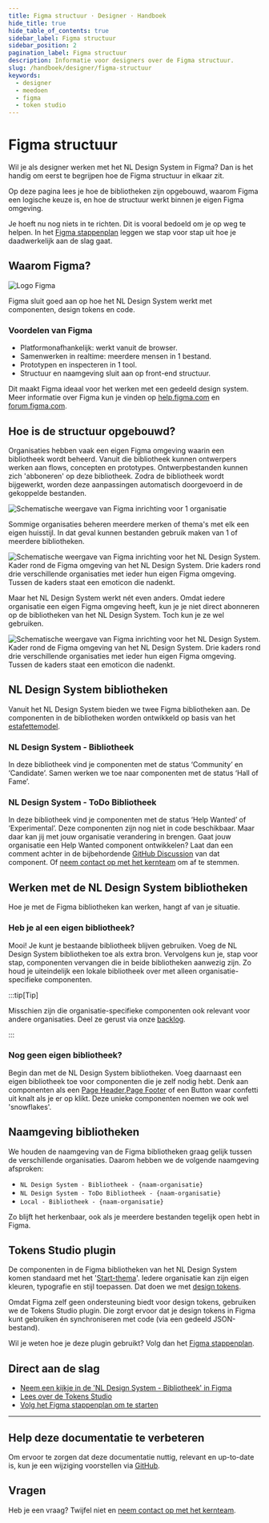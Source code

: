 ```yaml
---
title: Figma structuur · Designer · Handboek
hide_title: true
hide_table_of_contents: true
sidebar_label: Figma structuur
sidebar_position: 2
pagination_label: Figma structuur
description: Informatie voor designers over de Figma structuur.
slug: /handboek/designer/figma-structuur
keywords:
  - designer
  - meedoen
  - figma
  - token studio
---
```


# Figma structuur

Wil je als designer werken met het NL Design System in Figma? Dan is het handig om eerst te begrijpen hoe de Figma structuur in elkaar zit.

Op deze pagina lees je hoe de bibliotheken zijn opgebouwd, waarom Figma een logische keuze is, en hoe de structuur werkt binnen je eigen Figma omgeving.

Je hoeft nu nog niets in te richten. Dit is vooral bedoeld om je op weg te helpen. In het [Figma stappenplan](/handboek/designer/figma-stappenplan) leggen we stap voor stap uit hoe je daadwerkelijk aan de slag gaat.

## Waarom Figma?

![Logo Figma](https://raw.githubusercontent.com/nl-design-system/documentatie/assets/meedoen_designers_figma_figma-logo.png)

Figma sluit goed aan op hoe het NL Design System werkt met componenten, design tokens en code.

### Voordelen van Figma

- Platformonafhankelijk: werkt vanuit de browser.
- Samenwerken in realtime: meerdere mensen in 1 bestand.
- Prototypen en inspecteren in 1 tool.
- Structuur en naamgeving sluit aan op front-end structuur.

Dit maakt Figma ideaal voor het werken met een gedeeld design system. Meer informatie over Figma kun je vinden op [help.figma.com](https://help.figma.com/) en [forum.figma.com](https://forum.figma.com/).

## Hoe is de structuur opgebouwd?

Organisaties hebben vaak een eigen Figma omgeving waarin een bibliotheek wordt beheerd. Vanuit die bibliotheek kunnen ontwerpers werken aan flows, concepten en prototypes. Ontwerpbestanden kunnen zich 'abboneren' op deze bibliotheek. Zodra de bibliotheek wordt bijgewerkt, worden deze aanpassingen automatisch doorgevoerd in de gekoppelde bestanden.

![Schematische weergave van Figma inrichting voor 1 organisatie](https://raw.githubusercontent.com/nl-design-system/documentatie/assets/meedoen_designers_figma_single-org-single-brand.png)

Sommige organisaties beheren meerdere merken of thema's met elk een eigen huisstijl. In dat geval kunnen bestanden gebruik maken van 1 of meerdere bibliotheken.

![Schematische weergave van Figma inrichting voor het NL Design System. Kader rond de Figma omgeving van het NL Design System. Drie kaders rond drie verschillende organisaties met ieder hun eigen Figma omgeving. Tussen de kaders staat een emoticon die nadenkt.](https://raw.githubusercontent.com/nl-design-system/documentatie/assets/meedoen_designers_figma_nlds-question.png)

Maar het NL Design System werkt nét even anders. Omdat iedere organisatie een eigen Figma omgeving heeft, kun je je niet direct abonneren op de bibliotheken van het NL Design System. Toch kun je ze wel gebruiken.

![Schematische weergave van Figma inrichting voor het NL Design System. Kader rond de Figma omgeving van het NL Design System. Drie kaders rond drie verschillende organisaties met ieder hun eigen Figma omgeving. Tussen de kaders staat een emoticon die nadenkt.](https://raw.githubusercontent.com/nl-design-system/documentatie/assets/meedoen_designers_figma_nlds-question.png)

## NL Design System bibliotheken

Vanuit het NL Design System bieden we twee Figma bibliotheken aan. De componenten in de bibliotheken worden ontwikkeld op basis van het [estafettemodel](/handboek/estafettemodel).

### NL Design System - Bibliotheek

In deze bibliotheek vind je componenten met de status ‘Community’ en ‘Candidate’. Samen werken we toe naar componenten met de status ‘Hall of Fame’.

### NL Design System - ToDo Bibliotheek

In deze bibliotheek vind je componenten met de status ‘Help Wanted’ of ‘Experimental’. Deze componenten zijn nog niet in code beschikbaar. Maar daar kan jij met jouw organisatie verandering in brengen. Gaat jouw organisatie een Help Wanted component ontwikkelen? Laat dan een comment achter in de bijbehordende [GitHub Discussion](https://github.com/orgs/nl-design-system/discussions/categories/component-suggestions) van dat component. Of [neem contact op met het kernteam](/project/kernteam) om af te stemmen.

## Werken met de NL Design System bibliotheken

Hoe je met de Figma bibliotheken kan werken, hangt af van je situatie.

### Heb je al een eigen bibliotheek?

Mooi! Je kunt je bestaande bibliotheek blijven gebruiken. Voeg de NL Design System bibliotheken toe als extra bron. Vervolgens kun je, stap voor stap, componenten vervangen die in beide bibliotheken aanwezig zijn. Zo houd je uiteindelijk een lokale bibliotheek over met alleen organisatie-specifieke componenten.

:::tip[Tip]

Misschien zijn die organisatie-specifieke componenten ook relevant voor andere organisaties. Deel ze gerust via onze [backlog](https://github.com/nl-design-system/backlog).

:::

### Nog geen eigen bibliotheek?

Begin dan met de NL Design System bibliotheken. Voeg daarnaast een eigen bibliotheek toe voor componenten die je zelf nodig hebt. Denk aan componenten als een [Page Header](/page-header),[Page Footer](/page-footer) of een Button waar confetti uit knalt als je er op klikt. Deze unieke componenten noemen we ook wel 'snowflakes'.

## Naamgeving bibliotheken

We houden de naamgeving van de Figma bibliotheken graag gelijk tussen de verschillende organisaties. Daarom hebben we de volgende naamgeving afsproken:

- `NL Design System - Bibliotheek - {naam-organisatie}`
- `NL Design System - ToDo Bibliotheek - {naam-organisatie}`
- `Local - Bibliotheek - {naam-organisatie}`

Zo blijft het herkenbaar, ook als je meerdere bestanden tegelijk open hebt in Figma.

## Tokens Studio plugin

De componenten in de Figma bibliotheken van het NL Design System komen standaard met het '[Start-thema](/handboek/huisstijl/themas/start-thema)'. Iedere organisatie kan zijn eigen kleuren, typografie en stijl toepassen. Dat doen we met [design tokens](/handboek/huisstijl/design-tokens).

Omdat Figma zelf geen ondersteuning biedt voor design tokens, gebruiken we de Tokens Studio plugin. Die zorgt ervoor dat je design tokens in Figma kunt gebruiken én synchroniseren met code (via een gedeeld JSON-bestand).

Wil je weten hoe je deze plugin gebruikt? Volg dan het [Figma stappenplan](/handboek/designer/figma-stappenplan).

## Direct aan de slag

- [Neem een kijkje in de 'NL Design System - Bibliotheek' in Figma](https://www.figma.com/design/FqAr99wvrlHxTJYAHkFRQN/NL-Design-System---Bibliotheek?node-id=197-664&t=t25LHoMjEkUZyEi1-1)
- [Lees over de Tokens Studio](https://tokens.studio/)
- [Volg het Figma stappenplan om te starten](/handboek/designer/figma-stappenplan)

---

## Help deze documentatie te verbeteren

Om ervoor te zorgen dat deze documentatie nuttig, relevant en up-to-date is, kun je een wijziging voorstellen via [GitHub](https://github.com/nl-design-system/documentatie).

## Vragen

Heb je een vraag? Twijfel niet en [neem contact op met het kernteam](/project/kernteam).
